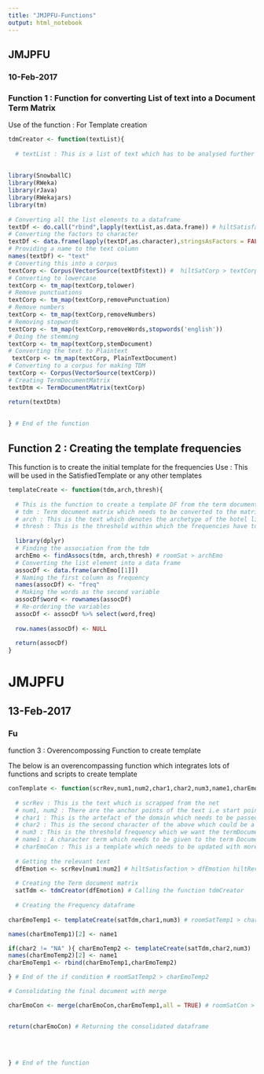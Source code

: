 ```yaml
---
title: "JMJPFU-Functions"
output: html_notebook
---
```


## JMJPFU
### 10-Feb-2017

### Function 1 : Function for converting List of text into a Document Term Matrix

Use of the function : For Template creation

```r

tdmCreator <- function(textList){
  
  # textList : This is a list of text which has to be analysed further
  
  
library(SnowballC)
library(RWeka)
library(rJava)
library(RWekajars)
library(tm)  
  
# Converting all the list elements to a dataframe
textDf <- do.call("rbind",lapply(textList,as.data.frame)) # hiltSatisfacDf > textDf
# Converting the factors to character
textDf <- data.frame(lapply(textDf,as.character),stringsAsFactors = FALSE)
# Providing a name to the text column
names(textDf) <- "text"
# Converting this into a corpus  
textCorp <- Corpus(VectorSource(textDf$text)) #  hiltSatCorp > textCorp 
# Converting to lowercase
textCorp <- tm_map(textCorp,tolower) 
# Remove punctuations
textCorp <- tm_map(textCorp,removePunctuation)
# Remove numbers
textCorp <- tm_map(textCorp,removeNumbers)
# Removing stopwords
textCorp <- tm_map(textCorp,removeWords,stopwords('english'))
# Doing the stemming
textCorp <- tm_map(textCorp,stemDocument)
# Converting the text to Plaintext
 textCorp <- tm_map(textCorp, PlainTextDocument)
# Converting to a corpus for making TDM
textCorp <- Corpus(VectorSource(textCorp))
# Creating TermDocumentMatrix
textDtm <- TermDocumentMatrix(textCorp)

return(textDtm)
 
  
} # End of the function


```


## Function 2 : Creating the template frequencies 

This function is to create the initial template for the frequencies
Use : This will be used in the SatisfiedTemplate or any other templates

```r

templateCreate <- function(tdm,arch,thresh){
  
  # This is the function to create a template DF from the term document and a charachteristic word
  # tdm : Term document matrix which needs to be converted to the matrix
  # arch : This is the text which denotes the archetype of the hotel like Room, Food, etc. This will be a character
  # thresh : This is the threshold within which the frequencies have to be found out. This will be numeric less or equal to 1
  
  library(dplyr)
  # Finding the association from the tdm
  archEmo <- findAssocs(tdm, arch,thresh) # roomSat > archEmo
  # Converting the list element into a data frame
  assocDf <- data.frame(archEmo[[1]])
  # Naming the first column as frequency
  names(assocDf) <- "freq"
  # Making the words as the second variable
  assocDf$word <- rownames(assocDf)
  # Re-ordering the variables
  assocDf <- assocDf %>% select(word,freq)
  
  row.names(assocDf) <- NULL
  
  return(assocDf)
}


```

# JMJPFU
## 13-Feb-2017

### Fu
function 3 : Overencompossing Function to create template

The below is an overencompassing function which integrates lots of functions and scripts to create template

```r

conTemplate <- function(scrRev,num1,num2,char1,char2,num3,name1,charEmoCon){
  
  # scrRev : This is the text which is scrapped from the net
  # num1, num2 : There are the anchor points of the text i.e start point of the text and end point of the text
  # char1 : This is the artefact of the domain which needs to be passed to create the termDocumentmatrix data frame
  # char2 : This is the second character of the above which could be a plural or a different form of the same word
  # num3 : This is the threshold frequency which we want the termDocumentMatrix to be
  # name1 : A character term which needs to be given to the term Document dataframe
  # charEmoCon : This is a template which needs to be updated with more columns of frequencies
  
  # Getting the relevant text
  dfEmotion <- scrRev[num1:num2] # hiltSatisfaction > dfEmotion hiltRev1 > scrRev 
  
  # Creating the Term document matrix
  satTdm <- tdmCreator(dfEmotion) # Calling the function tdmCreator
  
  # Creating the Frequency dataframe
  
charEmoTemp1 <- templateCreate(satTdm,char1,num3) # roomSatTemp1 > charEmoTemp1 'rooms' > char1 , 

names(charEmoTemp1)[2] <- name1

if(char2 != "NA" ){ charEmoTemp2 <- templateCreate(satTdm,char2,num3)
names(charEmoTemp2)[2] <- name1
charEmoTemp1 <- rbind(charEmoTemp1,charEmoTemp2)

} # End of the if condition # roomSatTemp2 > charEmoTemp2

# Consolidating the final document with merge

charEmoCon <- merge(charEmoCon,charEmoTemp1,all = TRUE) # roomSatCon > charEmoCon


return(charEmoCon) # Returning the consolidated dataframe
  
  
  
  
} # End of the function


```













